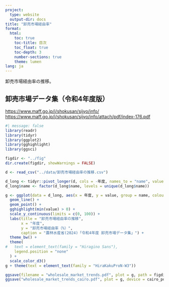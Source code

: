 ```yaml
---
project:
  type: website
  output-dir: docs
title: "卸売市場経由率"
format:
  html:
    toc: true
    toc-title: 目次
    toc_float: true
    toc-depth: 3
    number-sections: true
    theme: lumen
lang: ja
---
```


卸売市場経由率の推移。

::: {.callout-note collapse="true" icon="true"}
## 卸売市場データ集（令和4年度版）

[https://www.maff.go.jp/j/shokusan/sijyo/info/](https://www.maff.go.jp/j/shokusan/sijyo/info/){target="_blank"}
[https://www.maff.go.jp/j/shokusan/sijyo/info/attach/pdf/index-176.pdf](https://www.maff.go.jp/j/shokusan/sijyo/info/attach/pdf/index-176.pdf){target="_blank"}
:::

```r
#| message: false
library(readr)
library(tidyr)
library(ggplot2)
library(gghighlight)
library(ggsci)

figdir <- "../fig"
dir.create(figdir, showWarnings = FALSE)

d <- read_csv("../data/卸売市場経由率の推移.csv")

d_long <- tidyr::pivot_longer(d, cols = -年度, names_to = "name", values_to = "value")
d_long$name <- factor(d_long$name, levels = unique(d_long$name))

g <- ggplot(data = d_long, aes(x = 年度, y = value, group = name, colour = name)) +
  geom_line() +
  geom_point() +
  gghighlight(min(value) > 0) +
  scale_y_continuous(limits = c(0, 100)) +
  labs(title = "卸売市場経由率の推移",
       x = "年度", 
       y = "卸売市場経由率（%）",
       caption = "農林水産省(2024)「令和4年度 卸売市場データ集」") +
  theme_bw() +
  theme(
#   text = element_text(family = "Hiragino Sans"),
    legend.position = "none"
  ) +
  scale_color_d3()
g + theme(text = element_text(family = "HiraKakuProN-W3"))

ggsave(filename = "wholesale_market_trends.pdf", plot = g, path = figdir, width = 10, height = 5)
ggsave("wholesale_market_trends_cairo.pdf", plot = g, device = cairo_pdf, path = figdir, width = 10, height = 5)
```
